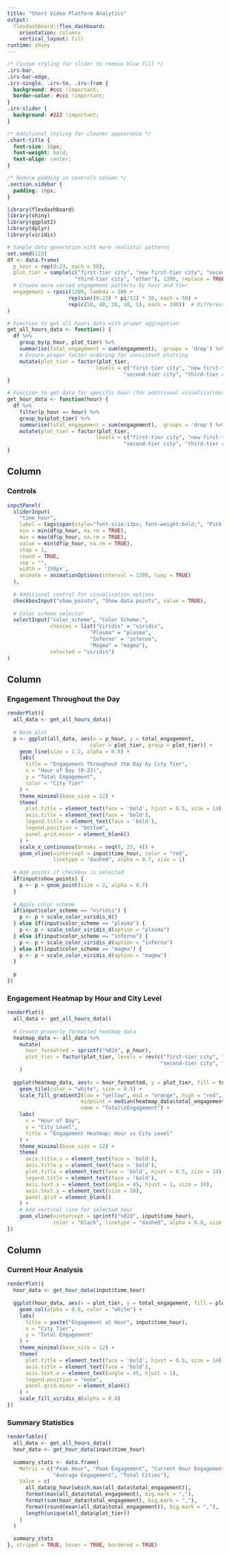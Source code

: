 ```yaml
---
title: "Short Video Platform Analytics"
output:
  flexdashboard::flex_dashboard:
    orientation: columns
    vertical_layout: fill
runtime: shiny
---
```


```css
/* Custom styling for slider to remove blue fill */
.irs-bar,
.irs-bar-edge,
.irs-single, .irs-to, .irs-from {
  background: #ccc !important;
  border-color: #ccc !important;
}
.irs-slider {
  background: #222 !important;
}

/* Additional styling for cleaner appearance */
.chart-title {
  font-size: 16px;
  font-weight: bold;
  text-align: center;
}

/* Reduce padding in controls column */
.section.sidebar {
  padding: 10px;
}
```

```r
library(flexdashboard)
library(shiny)
library(ggplot2)
library(dplyr)
library(viridis)

# Sample data generation with more realistic patterns
set.seed(123)
df <- data.frame(
  p_hour = rep(0:23, each = 50),
  plot_tier = sample(c("first-tier city", "new first-tier city", "second-tier city", 
                      "third-tier city", "other"), 1200, replace = TRUE),
  # Create more varied engagement patterns by hour and tier
  engagement = rpois(1200, lambda = 100 + 
                    rep(sin((0:23) * pi/12) * 30, each = 50) +
                    rep(c(50, 40, 20, 10, 5), each = 240))  # Different base levels by tier
)

# Function to get all hours data with proper aggregation
get_all_hours_data <- function() {
  df %>%
    group_by(p_hour, plot_tier) %>%
    summarise(total_engagement = sum(engagement), .groups = 'drop') %>%
    # Ensure proper factor ordering for consistent plotting
    mutate(plot_tier = factor(plot_tier, 
                             levels = c("first-tier city", "new first-tier city", 
                                      "second-tier city", "third-tier city", "other")))
}

# Function to get data for specific hour (for additional visualizations if needed)
get_hour_data <- function(hour) {
  df %>%
    filter(p_hour == hour) %>%
    group_by(plot_tier) %>%
    summarise(total_engagement = sum(engagement), .groups = 'drop') %>%
    mutate(plot_tier = factor(plot_tier, 
                             levels = c("first-tier city", "new first-tier city", 
                                      "second-tier city", "third-tier city", "other")))
}
```

Column {data-width=200}
-----------------------------------------------------------------------

### Controls

```r
inputPanel(
  sliderInput(
    "time_hour",
    label = tags$span(style="font-size:13px; font-weight:bold;", "Pick Hour (0-23):"),
    min = min(df$p_hour, na.rm = TRUE),
    max = max(df$p_hour, na.rm = TRUE),
    value = min(df$p_hour, na.rm = TRUE),
    step = 1, 
    round = TRUE,
    sep = "",
    width = '150px',
    animate = animationOptions(interval = 1200, loop = TRUE)
  ),
  
  # Additional control for visualization options
  checkboxInput("show_points", "Show data points", value = TRUE),
  
  # Color scheme selector
  selectInput("color_scheme", "Color Scheme:",
              choices = list("Viridis" = "viridis",
                           "Plasma" = "plasma", 
                           "Inferno" = "inferno",
                           "Magma" = "magma"),
              selected = "viridis")
)
```

Column {data-width=600}
-----------------------------------------------------------------------

### Engagement Throughout the Day

```r
renderPlot({
  all_data <- get_all_hours_data()
  
  # Base plot
  p <- ggplot(all_data, aes(x = p_hour, y = total_engagement, 
                           color = plot_tier, group = plot_tier)) +
    geom_line(size = 1.2, alpha = 0.8) +
    labs(
      title = "Engagement Throughout the Day by City Tier",
      x = "Hour of Day (0-23)",
      y = "Total Engagement",
      color = "City Tier"
    ) +
    theme_minimal(base_size = 12) +
    theme(
      plot.title = element_text(face = 'bold', hjust = 0.5, size = 14),
      axis.title = element_text(face = 'bold'),
      legend.title = element_text(face = 'bold'),
      legend.position = "bottom",
      panel.grid.minor = element_blank()
    ) +
    scale_x_continuous(breaks = seq(0, 23, 4)) +
    geom_vline(xintercept = input$time_hour, color = "red", 
               linetype = "dashed", alpha = 0.7, size = 1)
  
  # Add points if checkbox is selected
  if(input$show_points) {
    p <- p + geom_point(size = 2, alpha = 0.7)
  }
  
  # Apply color scheme
  if(input$color_scheme == "viridis") {
    p <- p + scale_color_viridis_d()
  } else if(input$color_scheme == "plasma") {
    p <- p + scale_color_viridis_d(option = "plasma")
  } else if(input$color_scheme == "inferno") {
    p <- p + scale_color_viridis_d(option = "inferno")
  } else if(input$color_scheme == "magma") {
    p <- p + scale_color_viridis_d(option = "magma")
  }
  
  p
})
```

### Engagement Heatmap by Hour and City Level

```r
renderPlot({
  all_data <- get_all_hours_data()
  
  # Create properly formatted heatmap data
  heatmap_data <- all_data %>%
    mutate(
      hour_formatted = sprintf("%02d", p_hour),
      plot_tier = factor(plot_tier, levels = rev(c("first-tier city", "new first-tier city", 
                                                  "second-tier city", "third-tier city", "other")))
    )
  
  ggplot(heatmap_data, aes(x = hour_formatted, y = plot_tier, fill = total_engagement)) +
    geom_tile(color = "white", size = 0.5) +
    scale_fill_gradient2(low = "yellow", mid = "orange", high = "red", 
                        midpoint = median(heatmap_data$total_engagement),
                        name = "Total\nEngagement") +
    labs(
      x = "Hour of Day",
      y = "City Level",
      title = "Engagement Heatmap: Hour vs City Level"
    ) +
    theme_minimal(base_size = 12) +
    theme(
      axis.title.x = element_text(face = 'bold'), 
      axis.title.y = element_text(face = 'bold'),
      plot.title = element_text(face = 'bold', hjust = 0.5, size = 14),
      legend.title = element_text(face = 'bold'),
      axis.text.x = element_text(angle = 45, hjust = 1, size = 10),
      axis.text.y = element_text(size = 10),
      panel.grid = element_blank()
    ) +
    # Add vertical line for selected hour
    geom_vline(xintercept = sprintf("%02d", input$time_hour), 
               color = "black", linetype = "dashed", alpha = 0.8, size = 1)
})
```

Column {data-width=400}
-----------------------------------------------------------------------

### Current Hour Analysis

```r
renderPlot({
  hour_data <- get_hour_data(input$time_hour)
  
  ggplot(hour_data, aes(x = plot_tier, y = total_engagement, fill = plot_tier)) +
    geom_col(alpha = 0.8, color = "white") +
    labs(
      title = paste("Engagement at Hour", input$time_hour),
      x = "City Tier",
      y = "Total Engagement"
    ) +
    theme_minimal(base_size = 12) +
    theme(
      plot.title = element_text(face = 'bold', hjust = 0.5, size = 14),
      axis.title = element_text(face = 'bold'),
      axis.text.x = element_text(angle = 45, hjust = 1),
      legend.position = "none",
      panel.grid.minor = element_blank()
    ) +
    scale_fill_viridis_d(alpha = 0.8)
})
```

### Summary Statistics

```r
renderTable({
  all_data <- get_all_hours_data()
  hour_data <- get_hour_data(input$time_hour)
  
  summary_stats <- data.frame(
    Metric = c("Peak Hour", "Peak Engagement", "Current Hour Engagement", 
               "Average Engagement", "Total Cities"),
    Value = c(
      all_data$p_hour[which.max(all_data$total_engagement)],
      format(max(all_data$total_engagement), big.mark = ","),
      format(sum(hour_data$total_engagement), big.mark = ","),
      format(round(mean(all_data$total_engagement)), big.mark = ","),
      length(unique(all_data$plot_tier))
    )
  )
  
  summary_stats
}, striped = TRUE, hover = TRUE, bordered = TRUE)
```
